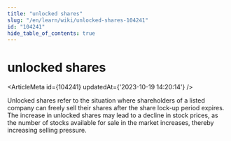 ```yaml
---
title: "unlocked shares"
slug: "/en/learn/wiki/unlocked-shares-104241"
id: "104241"
hide_table_of_contents: true
---
```



# unlocked shares

<ArticleMeta id={104241} updatedAt={'2023-10-19 14:20:14'} />
<div className='border-solid border-b border-t-0 my-4 border-[var(--ifm-color-gray-300)]' />

Unlocked shares refer to the situation where shareholders of a listed company can freely sell their shares after the share lock-up period expires. The increase in unlocked shares may lead to a decline in stock prices, as the number of stocks available for sale in the market increases, thereby increasing selling pressure.

